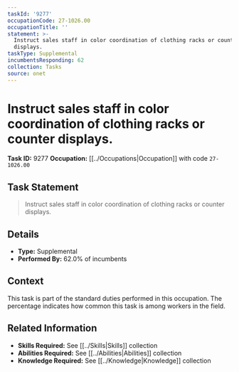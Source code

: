 ```yaml
---
taskId: '9277'
occupationCode: 27-1026.00
occupationTitle: ''
statement: >-
  Instruct sales staff in color coordination of clothing racks or counter
  displays.
taskType: Supplemental
incumbentsResponding: 62
collection: Tasks
source: onet
---
```

# Instruct sales staff in color coordination of clothing racks or counter displays.

**Task ID:** 9277
**Occupation:** [[../Occupations|Occupation]] with code `27-1026.00`

## Task Statement

> Instruct sales staff in color coordination of clothing racks or counter displays.

## Details

- **Type:** Supplemental
- **Performed By:** 62.0% of incumbents

## Context

This task is part of the standard duties performed in this occupation. The percentage indicates how common this task is among workers in the field.

## Related Information

- **Skills Required:** See [[../Skills|Skills]] collection
- **Abilities Required:** See [[../Abilities|Abilities]] collection
- **Knowledge Required:** See [[../Knowledge|Knowledge]] collection
